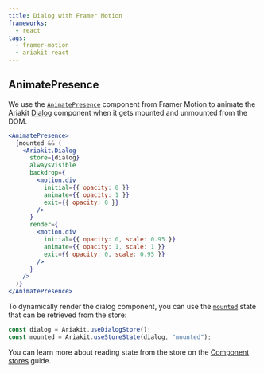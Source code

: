 ```yaml
---
title: Dialog with Framer Motion
frameworks:
  - react
tags:
  - framer-motion
  - ariakit-react
---
```


## AnimatePresence

We use the [`AnimatePresence`](https://motion.dev/docs/react-animate-presence) component from Framer Motion to animate the Ariakit [Dialog](/components/dialog) component when it gets mounted and unmounted from the DOM.

```jsx {7-11,14-18} "AnimatePresence" "mounted" "alwaysVisible"
<AnimatePresence>
  {mounted && (
    <Ariakit.Dialog
      store={dialog}
      alwaysVisible
      backdrop={
        <motion.div
          initial={{ opacity: 0 }}
          animate={{ opacity: 1 }}
          exit={{ opacity: 0 }}
        />
      }
      render={
        <motion.div
          initial={{ opacity: 0, scale: 0.95 }}
          animate={{ opacity: 1, scale: 1 }}
          exit={{ opacity: 0, scale: 0.95 }}
        />
      }
    />
  )}
</AnimatePresence>
```

To dynamically render the dialog component, you can use the [`mounted`](/apis/use-dialog-store#mounted) state that can be retrieved from the store:

```jsx
const dialog = Ariakit.useDialogStore();
const mounted = Ariakit.useStoreState(dialog, "mounted");
```

You can learn more about reading state from the store on the [Component stores](/guide/component-stores#reading-the-state) guide.
